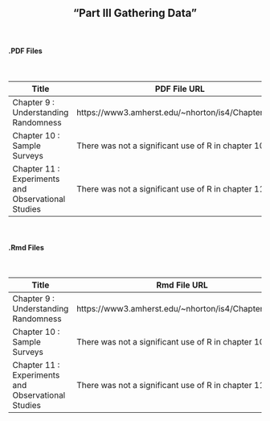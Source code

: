 <h2>
<center>
"Part III Gathering Data"
</center>
</h2>


</br>
<h4><right>.PDF Files</right></h4>
</br>

Title  | PDF File URL
------------- | -------------
Chapter 9 : Understanding Randomness | https://www3.amherst.edu/~nhorton/is4/Chapter9.pdf
Chapter 10 : Sample Surveys | There was not a significant use of R in chapter 10
Chapter 11 : Experiments and Observational Studies | There was not a significant use of R in chapter 11

</br>
<h4><right>.Rmd Files</right></h4>
</br>

Title  | Rmd File URL
------------- | -------------
Chapter 9 : Understanding Randomness | https://www3.amherst.edu/~nhorton/is4/Chapter9.Rmd
Chapter 10 : Sample Surveys | There was not a significant use of R in chapter 10
Chapter 11 : Experiments and Observational Studies | There was not a significant use of R in chapter 11
